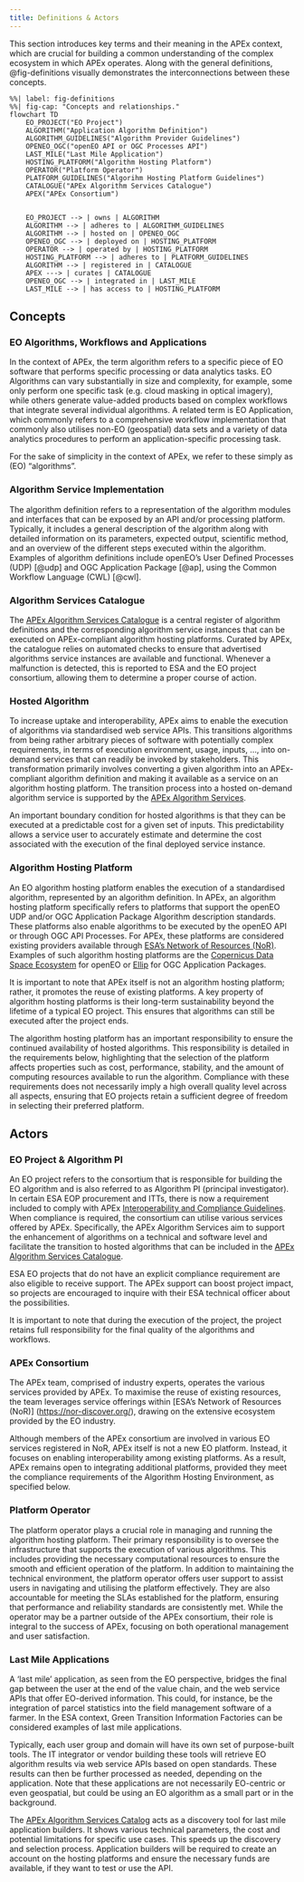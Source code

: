 ```yaml
---
title: Definitions & Actors
---
```


This section introduces key terms and their meaning in the APEx context, which are crucial for building a common
understanding of the complex ecosystem in which APEx operates. Along with the general definitions, @fig-definitions
visually demonstrates the interconnections between these concepts.

```mermaid
%%| label: fig-definitions
%%| fig-cap: "Concepts and relationships."
flowchart TD
    EO_PROJECT("EO Project")
    ALGORITHM("Application Algorithm Definition")
    ALGORITHM_GUIDELINES("Algorithm Provider Guidelines")
    OPENEO_OGC("openEO API or OGC Processes API")
    LAST_MILE("Last Mile Application")
    HOSTING_PLATFORM("Algorithm Hosting Platform")
    OPERATOR("Platform Operator")
    PLATFORM_GUIDELINES("Algorihm Hosting Platform Guidelines")
    CATALOGUE("APEx Algorithm Services Catalogue")
    APEX("APEx Consortium")
    

    EO_PROJECT --> | owns | ALGORITHM
    ALGORITHM --> | adheres to | ALGORITHM_GUIDELINES
    ALGORITHM --> | hosted on | OPENEO_OGC
    OPENEO_OGC --> | deployed on | HOSTING_PLATFORM
    OPERATOR --> | operated by | HOSTING_PLATFORM
    HOSTING_PLATFORM --> | adheres to | PLATFORM_GUIDELINES
    ALGORITHM --> | registered in | CATALOGUE
    APEX ---> | curates | CATALOGUE
    OPENEO_OGC --> | integrated in | LAST_MILE
    LAST_MILE --> | has access to | HOSTING_PLATFORM
```

## Concepts

### EO Algorithms, Workflows and Applications

In the context of APEx, the term algorithm refers to a specific piece of EO software that performs specific processing
or data analytics tasks. EO Algorithms can vary substantially in size and complexity, for example, some only perform one
specific task (e.g. cloud masking in optical imagery), while others generate value-added products based on complex
workflows that integrate several individual algorithms. A related term is EO Application, which commonly refers to a
comprehensive workflow implementation that commonly also utilises non-EO (geospatial) data sets and a variety of data
analytics procedures to perform an application-specific processing task.

For the sake of simplicity in the context of APEx, we refer to these simply as (EO) “algorithms”.

### Algorithm Service Implementation

The algorithm definition refers to a representation of the algorithm modules and interfaces that can be exposed by an
API and/or processing platform. Typically, it includes a general description of the algorithm along with detailed
information on its parameters, expected output, scientific method, and an overview of the different steps executed
within the algorithm. Examples of algorithm definitions include openEO’s User Defined Processes (UDP) [@udp] and OGC
Application Package [@ap], using the Common Workflow Language (CWL) [@cwl].

### Algorithm Services Catalogue

The [APEx Algorithm Services Catalogue](https://algorithm-catalogue.apex.esa.int/) is a central register of algorithm
definitions and the corresponding algorithm service instances that can be executed on APEx-compliant algorithm hosting
platforms. Curated by APEx, the catalogue relies on automated checks to ensure that advertised algorithms service
instances are available and functional. Whenever a malfunction is detected, this is reported to ESA and the EO project
consortium, allowing them to determine a proper course of action.

### Hosted Algorithm

To increase uptake and interoperability, APEx aims to enable the execution of algorithms via standardised web service
APIs. This transitions algorithms from being rather arbitrary pieces of software with potentially complex requirements,
in terms of execution environment, usage, inputs, …, into on-demand services that can readily be invoked by
stakeholders. This transformation primarily involves converting a given algorithm into an APEx-compliant algorithm
definition and making it available as a service on an algorithm hosting platform. The transition process into a hosted
on-demand algorithm service is supported by the [APEx Algorithm Services](../propagation/index.qmd).

An important boundary condition for hosted algorithms is that they can be executed at a predictable cost for a given set
of inputs. This predictability allows a service user to accurately estimate and determine the cost associated with the
execution of the final deployed service instance.

### Algorithm Hosting Platform

An EO algorithm hosting platform enables the execution of a standardised algorithm, represented by an algorithm
definition. In APEx, an algorithm hosting platform specifically refers to platforms that support the openEO UDP and/or
OGC Application Package Algorithm description standards. These platforms also enable algorithms to be executed by the
openEO API or through OGC API Processes. For APEx, these platforms are considered existing providers available through
[ESA’s Network of Resources (NoR)](https://nor-discover.org/). Examples of such algorithm hosting platforms are the
[Copernicus Data Space Ecosystem](https://dataspace.copernicus.eu/analyse/openeo) for openEO
or [Ellip](https://ellip.terradue.com/) for OGC Application Packages.

It is important to note that APEx itself is not an algorithm hosting platform; rather, it promotes the reuse of existing
platforms. A key property of algorithm hosting platforms is their long-term sustainability beyond the lifetime of a
typical EO project. This ensures that algorithms can still be executed after the project ends.

The algorithm hosting platform has an important responsibility to ensure the continued availability of hosted
algorithms. This responsibility is detailed in the requirements below, highlighting that the selection of the platform
affects properties such as cost, performance, stability, and the amount of computing resources available to run the
algorithm. Compliance with these requirements does not necessarily imply a high overall quality level across all
aspects, ensuring that EO projects retain a sufficient degree of freedom in selecting their preferred platform.

## Actors

### EO Project & Algorithm PI

An EO project refers to the consortium that is responsible for building the EO algorithm and is also referred to as
Algorithm PI (principal investigator). In certain ESA EOP procurement and ITTs, there is now a requirement included to
comply with APEx [Interoperability and Compliance Guidelines](../interoperability/index.md). When compliance is
required, the consortium can utilise various services offered by APEx. Specifically, the APEx Algorithm Services aim to
support the enhancement of algorithms on a technical and software level and facilitate the transition to hosted
algorithms that can be included in the [APEx Algorithm Services Catalogue](https://algorithm-catalogue.apex.esa.int/).

ESA EO projects that do not have an explicit compliance requirement are also eligible to receive support. The APEx
support can boost project impact, so projects are encouraged to inquire with their ESA technical officer about the
possibilities.

It is important to note that during the execution of the project, the project retains full responsibility for the final
quality of the algorithms and workflows.

### APEx Consortium

The APEx team, comprised of industry experts, operates the various services provided by APEx. To maximise the reuse of
existing resources, the team leverages service offerings within [ESA’s Network of Resources (NoR)]
(<https://nor-discover.org/>), drawing on the extensive ecosystem provided by the EO industry.

Although members of the APEx consortium are involved in various EO services registered in NoR, APEx itself is not a new
EO platform. Instead, it focuses on enabling interoperability among existing platforms. As a result, APEx remains open
to integrating additional platforms, provided they meet the compliance requirements of the Algorithm Hosting
Environment, as specified below.

### Platform Operator

The platform operator plays a crucial role in managing and running the algorithm hosting platform. Their primary
responsibility is to oversee the infrastructure that supports the execution of various algorithms. This includes
providing the necessary computational resources to ensure the smooth and efficient operation of the platform. In
addition to maintaining the technical environment, the platform operator offers user support to assist users in
navigating and utilising the platform effectively. They are also accountable for meeting the SLAs established for the
platform, ensuring that performance and reliability standards are consistently met. While the operator may be a partner
outside of the APEx consortium, their role is integral to the success of APEx, focusing on both operational management
and user satisfaction.

### Last Mile Applications
A 'last mile' application, as seen from the EO perspective, bridges the final gap between the user at the end of the 
value chain, and the web service APIs that offer EO-derived information. This could, for instance, be the integration
of parcel statistics into the field management software of a farmer. In the ESA context, Green Transition Information
Factories can be considered examples of last mile applications.

Typically, each user group and domain will have its own set of purpose-built tools. The IT integrator or vendor building
these tools will retrieve EO algorithm results via  web service APIs based on open standards. These results can then be
further processed as needed, depending on the application. Note that these applications are not necessarily EO-centric
or even geospatial, but could be using an EO algorithm as a small part or in the background.

The [APEx Algorithm Services Catalog](https://algorithm-catalogue.apex.esa.int/) acts as a discovery tool for last mile
application builders. It shows various technical parameters, the cost and potential limitations for specific use cases.
This speeds up the discovery and selection process. Application builders will be required to create an account on the
hosting platforms and ensure the necessary funds are available, if they want to test or use the API.

